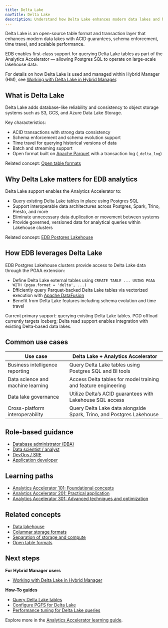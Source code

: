 ```yaml
---
title: Delta Lake
navTitle: Delta Lake
description: Understand how Delta Lake enhances modern data lakes and how Analytics Accelerator leverages it within the EDB Postgres ecosystem.
---
```


Delta Lake is an open-source table format and transaction layer that enhances modern data lakes with ACID guarantees, schema enforcement, time travel, and scalable performance.

EDB enables first-class support for querying Delta Lake tables as part of the Analytics Accelerator — allowing Postgres SQL to operate on large-scale lakehouse data.

For details on how Delta Lake is used and managed within Hybrid Manager (HM), see [Working with Delta Lake in Hybrid Manager](edb-postgres-ai/hybrid-manager/analytics/delta_lake).

## What is Delta Lake

Delta Lake adds database-like reliability and consistency to object storage systems such as S3, GCS, and Azure Data Lake Storage.

Key characteristics:

- ACID transactions with strong data consistency
- Schema enforcement and schema evolution support
- Time travel for querying historical versions of data
- Batch and streaming support
- Open format built on [Apache Parquet](https://parquet.apache.org/) with a transaction log (`_delta_log`)

Related concept: [Open table formats](learn/explained/generic-concepts.mdx#open-table-formats)

## Why Delta Lake matters for EDB analytics

Delta Lake support enables the Analytics Accelerator to:

- Query existing Delta Lake tables in place using Postgres SQL
- Support interoperable data architectures across Postgres, Spark, Trino, Presto, and more
- Eliminate unnecessary data duplication or movement between systems
- Provide governed, versioned data for analytical queries within Lakehouse clusters

Related concept: [EDB Postgres Lakehouse](learn/explained/analytics-concepts#edb-postgres-lakehouse)

## How EDB leverages Delta Lake

EDB Postgres Lakehouse clusters provide access to Delta Lake data through the PGAA extension:

- Define Delta Lake external tables using `CREATE TABLE ... USING PGAA WITH (pgaa.format = 'delta', ...)`
- Efficiently query Parquet-backed Delta Lake tables via vectorized execution with [Apache DataFusion](https://datafusion.apache.org/)
- Benefit from Delta Lake features including schema evolution and time travel

Current primary support: querying existing Delta Lake tables.
PGD offload currently targets Iceberg; Delta read support enables integration with existing Delta-based data lakes.

## Common use cases

| Use case                          | Delta Lake + Analytics Accelerator                            |
|-----------------------------------|--------------------------------------------------------------|
| Business intelligence reporting   | Query Delta Lake tables using Postgres SQL and BI tools       |
| Data science and machine learning | Access Delta tables for model training and feature engineering|
| Data lake governance               | Utilize Delta’s ACID guarantees with Lakehouse SQL access    |
| Cross-platform interoperability   | Query Delta Lake data alongside Spark, Trino, and Postgres Lakehouse |

## Role-based guidance

- [Database administrator (DBA)](learn/personas.mdx#database-administrator-dba)
- [Data scientist / analyst](learn/personas.mdx#data-scientist-data-analyst)
- [DevOps / SRE](learn/personas.mdx#devops-engineer-site-reliability-engineer-sre)
- [Application developer](learn/personas.mdx#application-developer)

## Learning paths

- [Analytics Accelerator 101: Foundational concepts](learn/paths/101)
- [Analytics Accelerator 201: Practical application](learn/paths/201)
- [Analytics Accelerator 301: Advanced techniques and optimization](learn/paths/301)

## Related concepts

- [Data lakehouse](learn/explained/generic-concepts/#data-lakehouse)
- [Columnar storage formats](learn/explained/generic-concepts/#columnar-storage-formats)
- [Separation of storage and compute](learn/explained/generic-concepts/#separation-of-storage-and-compute)
- [Open table formats](learn/explained/generic-concepts/#open-table-formats)

## Next steps

**For Hybrid Manager users**

- [Working with Delta Lake in Hybrid Manager](edb-postgres-ai/hybrid-manager/analytics/delta_lake)

**How-To guides**

- [Query Delta Lake tables](edb-postgres-ai/hybrid-manager/analytics/learn/how-to/query-delta-lake-tables.mdx)
- [Configure PGFS for Delta Lake](edb-postgres-ai/hybrid-manager/analytics/learn/how-to/configure-delta-pgfs.mdx)
- [Performance tuning for Delta Lake queries](edb-postgres-ai/hybrid-manager/analytics/learn/how-to/performance-delta-lake-queries.mdx)

Explore more in the [Analytics Accelerator learning guide](learn).
